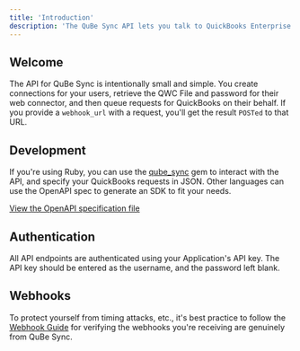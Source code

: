 ```yaml
---
title: 'Introduction'
description: 'The QuBe Sync API lets you talk to QuickBooks Enterprise / Desktop with ease.'
---
```


## Welcome

The API for QuBe Sync is intentionally small and simple. You create connections for your users, retrieve the QWC File and password for their web connector, and then queue requests for QuickBooks on their behalf. If you provide a `webhook_url` with a request, you'll get the result `POSTed` to that URL.


## Development

If you're using Ruby, you can use the [qube_sync](https://github.com/qubeintegrations/qube_sync_rb) gem to interact with the API, and specify your QuickBooks requests in JSON. Other languages can use the OpenAPI spec to generate an SDK to fit your needs.

[View the OpenAPI specification file](http://localhost:4002/api/v1/openapi.json)

## Authentication

All API endpoints are authenticated using your Application's API key. The API key should be entered as the username, and the password left blank.

## Webhooks

To protect yourself from timing attacks, etc., it's best practice to follow the [Webhook Guide](/webhooks) for verifying the webhooks you're receiving are genuinely from QuBe Sync.

